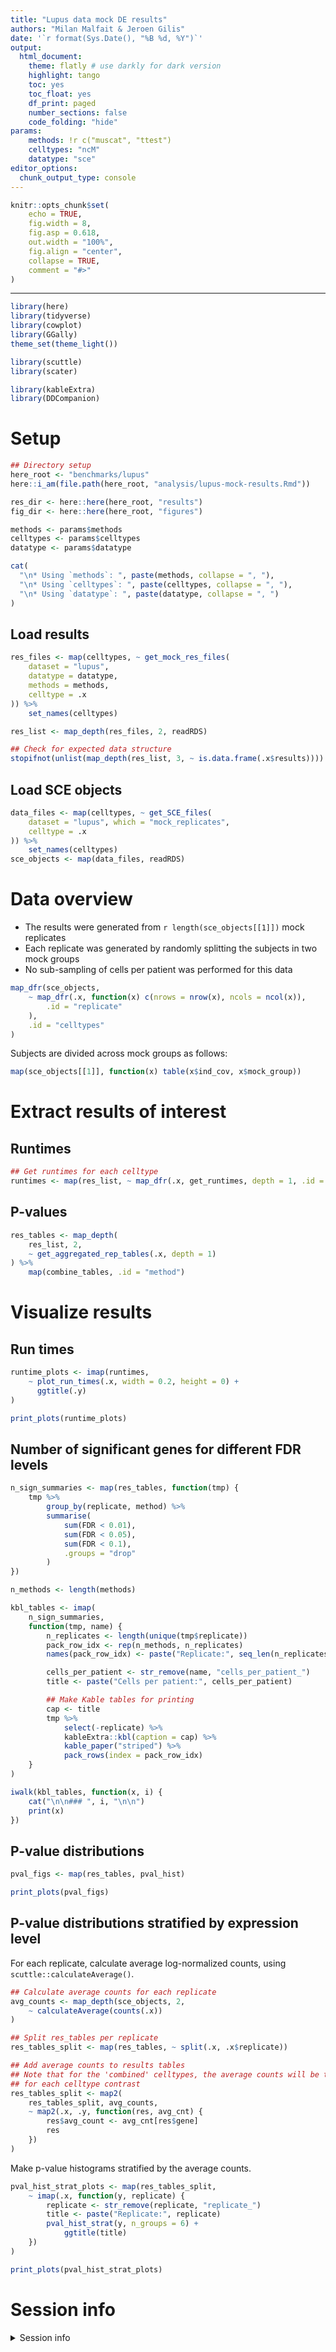 ```yaml
---
title: "Lupus data mock DE results"
authors: "Milan Malfait & Jeroen Gilis"
date: '`r format(Sys.Date(), "%B %d, %Y")`'
output:
  html_document:
    theme: flatly # use darkly for dark version
    highlight: tango
    toc: yes
    toc_float: yes
    df_print: paged
    number_sections: false
    code_folding: "hide"
params:
    methods: !r c("muscat", "ttest")
    celltypes: "ncM"
    datatype: "sce"
editor_options:
  chunk_output_type: console
---
```


```r
knitr::opts_chunk$set(
    echo = TRUE,
    fig.width = 8,
    fig.asp = 0.618,
    out.width = "100%",
    fig.align = "center",
    collapse = TRUE,
    comment = "#>"
)
```

***

```r
library(here)
library(tidyverse)
library(cowplot)
library(GGally)
theme_set(theme_light())

library(scuttle)
library(scater)

library(kableExtra)
library(DDCompanion)
```

# Setup

```r
## Directory setup
here_root <- "benchmarks/lupus"
here::i_am(file.path(here_root, "analysis/lupus-mock-results.Rmd"))

res_dir <- here::here(here_root, "results")
fig_dir <- here::here(here_root, "figures")
```

```r
methods <- params$methods
celltypes <- params$celltypes
datatype <- params$datatype

cat(
  "\n* Using `methods`: ", paste(methods, collapse = ", "),
  "\n* Using `celltypes`: ", paste(celltypes, collapse = ", "),
  "\n* Using `datatype`: ", paste(datatype, collapse = ", ")
)
```

## Load results

```r
res_files <- map(celltypes, ~ get_mock_res_files(
    dataset = "lupus",
    datatype = datatype,
    methods = methods,
    celltype = .x
)) %>%
    set_names(celltypes)

res_list <- map_depth(res_files, 2, readRDS)

## Check for expected data structure
stopifnot(unlist(map_depth(res_list, 3, ~ is.data.frame(.x$results))))
```

## Load SCE objects

```r
data_files <- map(celltypes, ~ get_SCE_files(
    dataset = "lupus", which = "mock_replicates",
    celltype = .x
)) %>%
    set_names(celltypes)
sce_objects <- map(data_files, readRDS)
```

# Data overview

* The results were generated from `r length(sce_objects[[1]])` mock replicates
* Each replicate was generated by randomly splitting the subjects in two mock groups
* No sub-sampling of cells per patient was performed for this data

```r
map_dfr(sce_objects,
    ~ map_dfr(.x, function(x) c(nrows = nrow(x), ncols = ncol(x)),
        .id = "replicate"
    ),
    .id = "celltypes"
)
```

Subjects are divided across mock groups as follows:

```r
map(sce_objects[[1]], function(x) table(x$ind_cov, x$mock_group))
```

# Extract results of interest

## Runtimes

```r
## Get runtimes for each celltype
runtimes <- map(res_list, ~ map_dfr(.x, get_runtimes, depth = 1, .id = "method"))
```

## P-values

```r
res_tables <- map_depth(
    res_list, 2,
    ~ get_aggregated_rep_tables(.x, depth = 1)
) %>%
    map(combine_tables, .id = "method")
```

# Visualize results

## Run times {.tabset}

```r
runtime_plots <- imap(runtimes,
    ~ plot_run_times(.x, width = 0.2, height = 0) +
      ggtitle(.y)
)
```

```r
print_plots(runtime_plots)
```

## Number of significant genes for different FDR levels {.tabset}

```r
n_sign_summaries <- map(res_tables, function(tmp) {
    tmp %>%
        group_by(replicate, method) %>%
        summarise(
            sum(FDR < 0.01),
            sum(FDR < 0.05),
            sum(FDR < 0.1),
            .groups = "drop"
        )
})
```

```r
n_methods <- length(methods)

kbl_tables <- imap(
    n_sign_summaries,
    function(tmp, name) {
        n_replicates <- length(unique(tmp$replicate))
        pack_row_idx <- rep(n_methods, n_replicates)
        names(pack_row_idx) <- paste("Replicate:", seq_len(n_replicates))

        cells_per_patient <- str_remove(name, "cells_per_patient_")
        title <- paste("Cells per patient:", cells_per_patient)

        ## Make Kable tables for printing
        cap <- title
        tmp %>%
            select(-replicate) %>%
            kableExtra::kbl(caption = cap) %>%
            kable_paper("striped") %>%
            pack_rows(index = pack_row_idx)
    }
)

iwalk(kbl_tables, function(x, i) {
    cat("\n\n### ", i, "\n\n")
    print(x)
})
```


## P-value distributions {.tabset}

```r
pval_figs <- map(res_tables, pval_hist)
```

```r
print_plots(pval_figs)
```

## P-value distributions stratified by expression level {.tabset}

For each replicate, calculate average log-normalized counts,
using `scuttle::calculateAverage()`.

```r
## Calculate average counts for each replicate
avg_counts <- map_depth(sce_objects, 2,
    ~ calculateAverage(counts(.x))
)

## Split res_tables per replicate
res_tables_split <- map(res_tables, ~ split(.x, .x$replicate))

## Add average counts to results tables
## Note that for the 'combined' celltypes, the average counts will be the same
## for each celltype contrast
res_tables_split <- map2(
    res_tables_split, avg_counts,
    ~ map2(.x, .y, function(res, avg_cnt) {
        res$avg_count <- avg_cnt[res$gene]
        res
    })
)
```

Make p-value histograms stratified by the average counts.

```r
pval_hist_strat_plots <- map(res_tables_split,
    ~ imap(.x, function(y, replicate) {
        replicate <- str_remove(replicate, "replicate_")
        title <- paste("Replicate:", replicate)
        pval_hist_strat(y, n_groups = 6) +
            ggtitle(title)
    })
)
```

```r
print_plots(pval_hist_strat_plots)
```


# Session info {-}

<details><summary>Session info</summary>

```r
Sys.time()
git2r::repository()
sessioninfo::session_info()
```

</details>

